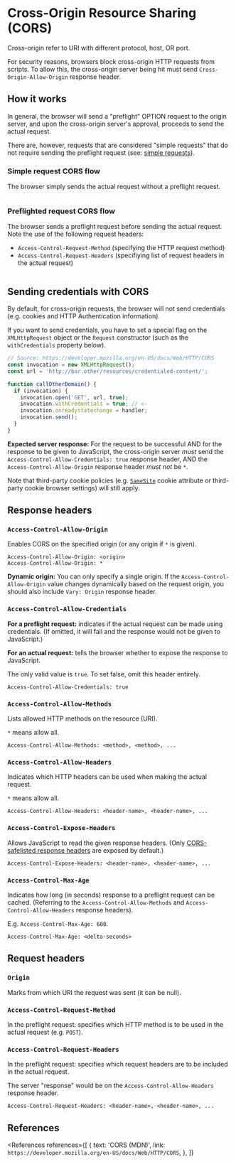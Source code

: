 
# Cross-Origin Resource Sharing (CORS)

<NoteBox>Cross-origin refer to URI with different protocol, host, OR port.</NoteBox>

For security reasons, browsers block cross-origin HTTP requests from scripts. To allow this, the cross-origin server being hit must send `Cross-Origin-Allow-Origin` response header.

## How it works

In general, the browser will send a "preflight" OPTION request to the origin server, and upon the cross-origin server's approval, proceeds to send the actual request.

There are, however, requests that are considered "simple requests" that do not require sending the preflight request (see: [simple requests](https://developer.mozilla.org/en-US/docs/Web/HTTP/CORS#simple_requests)).

### Simple request CORS flow

The browser simply sends the actual request without a preflight request.

<Image
  path="/res/web/http/cors-simple-flow.png"
  caption="Simple CORS flow"
  sourceString="MDN"
  sourceLink="https://developer.mozilla.org/en-US/docs/Web/HTTP/CORS"
/>

### Preflighted request CORS flow

The browser sends a preflight request before sending the actual request. Note the use of the following request headers:

- `Access-Control-Request-Method` (specifying the HTTP request method)
- `Access-Control-Request-Headers` (specifiying list of request headers in the actual request)

<Image
  path="/res/web/http/cors-preflighted-flow.png"
  caption="Preflighted CORS flow"
  sourceString="MDN"
  sourceLink="https://developer.mozilla.org/en-US/docs/Web/HTTP/CORS"
/>

## Sending credentials with CORS

By default, for cross-origin requests, the browser will not send credentials (e.g. cookies and HTTP Authentication information).

If you want to send credentials, you have to set a special flag on the `XMLHttpRequest` object or the `Request` constructor (such as the `withCredentials` property below).

```js
// Source: https://developer.mozilla.org/en-US/docs/Web/HTTP/CORS
const invocation = new XMLHttpRequest();
const url = 'http://bar.other/resources/credentialed-content/';

function callOtherDomain() {
  if (invocation) {
    invocation.open('GET', url, true);
    invocation.withCredentials = true; // <-
    invocation.onreadystatechange = handler;
    invocation.send();
  }
}
```

**Expected server response:** For the request to be successful AND for the response to be given to JavaScript, the cross-origin server _must_ send the `Access-Control-Allow-Credentials: true` response header, AND the `Access-Control-Allow-Origin` response header _must not_ be `*`.

Note that third-party cookie policies (e.g. [`SameSite`](https://developer.mozilla.org/en-US/docs/Web/HTTP/Headers/Set-Cookie/SameSite) cookie attribute or third-party cookie browser settings) will still apply.

## Response headers

### `Access-Control-Allow-Origin`

Enables CORS on the specified origin (or any origin if `*` is given).

```http
Access-Control-Allow-Origin: <origin>
Access-Control-Allow-Origin: *
```

**Dynamic origin:** You can only specify a single origin. If the `Access-Control-Allow-Origin` value changes dynamically based on the request origin, you should also include `Vary: Origin` response header.

### `Access-Control-Allow-Credentials`

**For a preflight request:** indicates if the actual request can be made using credentials. (If omitted, it will fail and the response would not be given to JavaScript.)

**For an actual request:** tells the browser whether to expose the response to JavaScript.

The only valid value is `true`. To set false, omit this header entirely.

```http
Access-Control-Allow-Credentials: true
```

### `Access-Control-Allow-Methods`

Lists allowed HTTP methods on the resource (URI).

`*` means allow all.

```http
Access-Control-Allow-Methods: <method>, <method>, ...
```

### `Access-Control-Allow-Headers`

Indicates which HTTP headers can be used when making the actual request.

`*` means allow all.

```http
Access-Control-Allow-Headers: <header-name>, <header-name>, ...
```

### `Access-Control-Expose-Headers`

Allows JavaScript to read the given response headers. (Only [CORS-safelisted response headers](https://developer.mozilla.org/en-US/docs/Glossary/CORS-safelisted_response_header) are exposed by default.)

```http
Access-Control-Expose-Headers: <header-name>, <header-name>, ...
```

### `Access-Control-Max-Age`

Indicates how long (in seconds) response to a preflight request can be cached. (Referring to the `Access-Control-Allow-Methods` and `Access-Control-Allow-Headers` response headers).

E.g. `Access-Control-Max-Age: 600`.

```http
Access-Control-Max-Age: <delta-seconds>
```

## Request headers

### `Origin`

Marks from which URI the request was sent (it can be null).

### `Access-Control-Request-Method`

In the preflight request: specifies which HTTP method is to be used in the actual request (e.g. `POST`).

### `Access-Control-Request-Headers`

In the preflight request: specifies which request headers are to be included in the actual request.

The server "response" would be on the `Access-Control-Allow-Headers` response header.

```http
Access-Control-Request-Headers: <header-name>, <header-name>, ...
```

## References

<References
  references={[
    {
      text: 'CORS (MDN)',
      link: `https://developer.mozilla.org/en-US/docs/Web/HTTP/CORS`,
    },
  ]}
></References>

